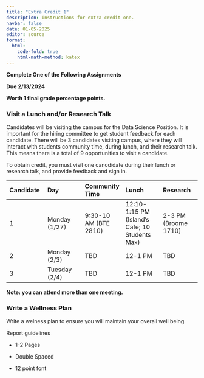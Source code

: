 ```yaml
---
title: "Extra Credit 1"
description: Instructions for extra credit one.
navbar: false
date: 01-05-2025
editor: source
format:
  html: 
    code-fold: true
    html-math-method: katex
---
```


**Complete One of the Following Assignments**

**Due 2/13/2024**

**Worth 1 final grade percentage points.**

### Visit a Lunch and/or Research Talk


Candidates will be visiting the campus for the Data Science Position. It is important for the hiring committee to get student feedback for each candidate. There will be 3 candidates visiting campus, where they will interact with students community time, during lunch, and their research talk. This means there is a total of 9 opportunities to visit a candidate. 

To obtain credit, you must visit one cancdidate during their lunch or research talk, and provide feedback and sign in.

| Candidate | Day | Community Time | Lunch | Research |
|:-|:-|:-|:-|:-|
| 1 | Monday (1/27) | 9:30-10 AM (BTE 2810) | 12:10-1:15 PM (Island's Cafe; 10 Students Max) | 2-3 PM (Broome 1710) |
| 2 | Monday (2/3) | TBD | 12-1 PM | TBD |
| 3 | Tuesday (2/4) | TBD | 12-1 PM | TBD |

**Note: you can attend more than one meeting.**

### Write a Wellness Plan

Write a welness plan to ensure you will maintain your overall well being.

Report guidelines

-   1-2 Pages

-   Double Spaced

-   12 point font



